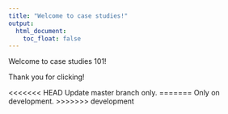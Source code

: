 ```yaml
---
title: "Welcome to case studies!"
output: 
  html_document:
    toc_float: false
---
```


Welcome to case studies 101!

Thank you for clicking!

<<<<<<< HEAD
Update master branch only.
=======
Only on development.
>>>>>>> development
